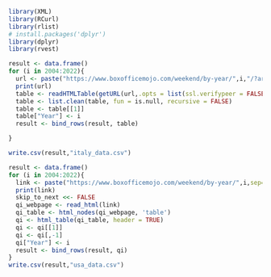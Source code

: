 ```r
library(XML)
library(RCurl)
library(rlist)
# install.packages('dplyr')
library(dplyr)
library(rvest)

```


```r
result <- data.frame()
for (i in 2004:2022){
  url <- paste("https://www.boxofficemojo.com/weekend/by-year/",i,"/?area=IT",sep="")
  print(url)
  table <- readHTMLTable(getURL(url,.opts = list(ssl.verifypeer = FALSE)))
  table <- list.clean(table, fun = is.null, recursive = FALSE)
  table <- table[[1]]
  table["Year"] <- i
  result <- bind_rows(result, table)

}

write.csv(result,"italy_data.csv")

```




```r
result <- data.frame()
for (i in 2004:2022){
  link <- paste("https://www.boxofficemojo.com/weekend/by-year/",i,sep="")
  print(link)
  skip_to_next <<- FALSE
  qi_webpage <- read_html(link)
  qi_table <- html_nodes(qi_webpage, 'table')
  qi <- html_table(qi_table, header = TRUE)
  qi <- qi[[1]]
  qi <- qi[,-1]
  qi["Year"] <- i
  result <- bind_rows(result, qi)
}
write.csv(result,"usa_data.csv")
``` 

